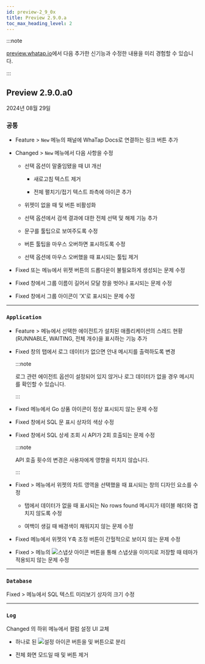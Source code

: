 ```yaml
---
id: preview-2_9_0x
title: Preview 2.9.0.a
toc_max_heading_level: 2
---
```


<head>
<meta name="robots" content="noindex, nofollow"/>
</head>

:::note

[preview.whatap.io](https://preview.whatap.io)에서 다음 추가한 신기능과 수정한 내용을 미리 경험할 수 있습니다. 

:::

## Preview 2.9.0.a0

2024년 08월 29일

<div class='indentTab'>

### 공통

- <Status priority='1'>Feature</Status> <Cmdname sid="side_analysis" className="uitext" /> &gt; <Cmdname sid="side_counter" className="uitext" /> <code className="newfunc">New</code> 메뉴의 <Cmdname sid="metric" className="uitext" /> 패널에 WhaTap Docs로 연결하는 링크 버튼 추가

- <Status priority='1'>Changed</Status> <Cmdname sid="side_analysis" className="uitext" /> &gt; <Cmdname sid="side_metricsChart" className="uitext" /> <code className="newfunc">New</code> 메뉴에서 다음 사항을 수정

  - <Cmdname sid="target" className="uitext" /> 선택 옵션이 말줄임됐을 때 UI 개선

    - 새로고침 텍스트 제거

    - 전체 펼치기/접기 텍스트 좌측에 아이콘 추가

  - 위젯이 없을 때 <Cmdname sid="BTN08226" className="uitext" /> 및 <Cmdname sid="download" className="uitext" /> 버튼 비활성화

  - <Cmdname sid="target" className="uitext" /> 선택 옵션에서 검색 결과에 대한 전체 선택 및 해제 기능 추가

  - <Cmdname sid="DSC08214" className="uitext" /> 문구를 툴팁으로 보여주도록 수정

  - <Cmdname sid="select_all" className="uitext" /> 버튼 툴팁을 마우스 오버하면 표시하도록 수정

  - <Cmdname sid="time" className="uitext" /> 선택 옵션에 마우스 오버했을 때 표시되는 툴팁 제거

- <Status priority='0'>Fixed</Status> <Cmdname sid="side_integratedFlexboard" className="uitext" /> 또는 <Cmdname sid="side_flexboard" className="uitext" /> 메뉴에서 위젯 버튼의 드롭다운이 불필요하게 생성되는 문제 수정

- <Status priority='0'>Fixed</Status> <Cmdname sid="TLT07929" className="uitext" /> 창에서 그룹 이름이 길어서 모달 창을 벗어나 표시되는 문제 수정

- <Status priority='0'>Fixed</Status> <Cmdname sid="group_management_delete" className="uitext" type="group" /> 창에서 그룹 아이콘이 'X'로 표시되는 문제 수정

---

### `Application`

- <Status priority='1'>Feature</Status> <Cmdname sid="side_agentsConfiguration" className="uitext" /> &gt; <Cmdname sid="side_threadList" className="uitext" /> 메뉴에서 선택한 에이전트가 설치된 애플리케이션의 스레드 현황(RUNNABLE, WAITING, 전체 개수)을 표시하는 기능 추가

- <Status priority='2'>Fixed</Status> <Cmdname sid="TTL06209" className="uitext" /> 창의 <Cmdname sid="TTL06128" className="uitext" /> 탭에서 로그 데이터가 없으면 안내 메시지를 출력하도록 변경

  :::note

  로그 관련 에이전트 옵션이 설정되어 있지 않거나 로그 데이터가 없을 경우 메시지를 확인할 수 있습니다.

  :::

- <Status priority='0'>Fixed</Status> <Cmdname sid="side_netstatTopology" className="uitext" /> 메뉴에서 Go 상품 아이콘이 정상 표시되지 않는 문제 수정

- <Status priority='0'>Fixed</Status> <Cmdname sid="TTL06209" className="uitext" /> 창에서 SQL 문 표시 상자의 색상 수정

- <Status priority='0'>Fixed</Status> <Cmdname sid="TTL06209" className="uitext" /> 창에서 SQL 상세 조회 시 API가 2회 호출되는 문제 수정

  :::note

  API 호출 횟수의 변경은 사용자에게 영향을 미치지 않습니다.

  :::

- <Status priority='0'>Fixed</Status> <Cmdname sid="side_dashboard" className="uitext" /> &gt; <Cmdname sid="side_appDashboard" className="uitext" /> 메뉴에서 <Cmdname sid="AA002" className="uitext" /> 위젯의 차트 영역을 선택했을 때 표시되는 <Cmdname sid="acttx" className="uitext" /> 창의 디자인 요소를 수정

  - <Cmdname sid="top_ten" className="uitext" /> 탭에서 데이터가 없을 때 표시되는 <UI>No rows found</UI> 메시지가 테이블 헤더와 겹치지 않도록 수정

  - 여백이 생길 때 배경색이 채워지지 않는 문제 수정

- <Status priority='0'>Fixed</Status> <Cmdname sid="side_dashboard" className="uitext" /> 메뉴에서 <Cmdname sid="AA005" className="uitext" /> 위젯의 Y축 조정 버튼이 간헐적으로 보이지 않는 문제 수정

- <Status priority='0'>Fixed</Status> <Cmdname sid="side_analysis" className="uitext" /> &gt; <Cmdname sid="side_stack" className="uitext" /> 메뉴의 ![스냅샷 아이콘](/img/ic-camera.svg) 버튼을 통해 스냅샷을 이미지로 저장할 때 테마가 적용되지 않는 문제 수정

---

### `Database`

<Status priority='0'>Fixed</Status> <Cmdname sid="side_reportStat" className="uitext" /> &gt; <Cmdname sid="side_dbSqlStat" className="uitext" /> 메뉴에서 SQL 텍스트 미리보기 상자의 크기 수정

---

### `Log`

<Status priority='1'>Changed</Status> <Cmdname sid="side_log" className="uitext" />의 하위 메뉴에서 컬럼 설정 UI 교체

- 하나로 된 ![설정 아이콘](/img/ico-setting.svg) <Cmdname sid="table_settings" className="uitext" /> 버튼을 <Cmdname sid="column_settings" className="uitext" /> 및 <Cmdname sid="ITM08349" className="uitext" /> 버튼으로 분리

- 전체 화면 모드일 때 <Cmdname sid="column_settings" className="uitext" /> 및 <Cmdname sid="ITM08349" className="uitext" /> 버튼 제거

</div>